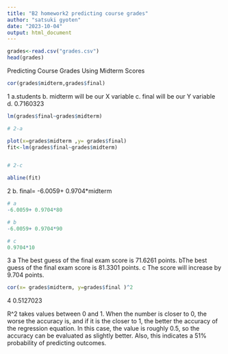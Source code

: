 ```yaml
---
title: "B2 homework2 predicting course grades"
author: "satsuki gyoten"
date: "2023-10-04"
output: html_document
---
```

```r
grades<-read.csv("grades.csv")
head(grades)
```
Predicting Course Grades Using Midterm Scores

```r
cor(grades$midterm,grades$final)
```

1
a.students
b. midterm will be our X variable
c. final  will be our Y variable
d. 0.7160323
```r
lm(grades$final~grades$midterm)

```


```r
# 2-a

plot(x=grades$midterm ,y= grades$final)
fit<-lm(grades$final~grades$midterm)


# 2-c

abline(fit)
```
2
b. final=  -6.0059+ 0.9704*midterm

```r
# a 
-6.0059+ 0.9704*80

# b 
-6.0059+ 0.9704*90

# c 
0.9704*10

```
3
a The best guess of the final exam score is 71.6261 points.
bThe best guess of the final exam score is 81.3301 points.
c The score will increase by  9.704 points.

```r
cor(x= grades$midterm, y=grades$final )^2
```

4
0.5127023

R^2 takes values between 0 and 1. When the number is closer to 0, the worse the accuracy is, and if it is the closer to 1, the better the accuracy of the regression equation. In this case, the value is roughly 0.5, so the accuracy can be evaluated as slightly better.
Also, this indicates a 51% probability of predicting outcomes.